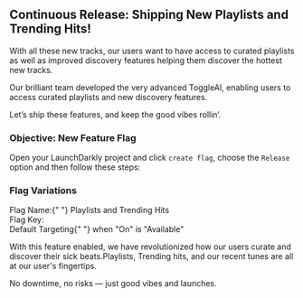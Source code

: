 

## Continuous Release\: Shipping New Playlists and Trending Hits!
With all these new tracks, our users want to have access to curated playlists as well as improved discovery features helping them discover the hottest new tracks.

Our brilliant team developed the very advanced ToggleAI, enabling users to access curated playlists and new discovery features.

Let’s ship these features, and keep the good vibes rollin’.

### Objective\: New Feature Flag
Open your LaunchDarkly project and click `create flag`, choose the `Release` option and then follow these steps:

### Flag Variations

<div className="text-lg font-bold text-blue-500">
  Flag Name:{" "}
  <span className="text-black dark:text-white font-normal">
    Playlists and Trending Hits
  </span>
</div>

<div className="flex items-center space-x-3">
  <span className="text-lg text-blue-500 font-bold">Flag Key:</span>
  <CopyField value="userplaylist" client:load />
</div>

<div className="text-lg font-bold text-blue-500">
  Default Targeting{" "}
  <span className="text-black dark:text-white font-normal">
    when "On" is "Available"
  </span>
</div>

With this feature enabled, we have revolutionized how our users curate and discover their sick beats.Playlists, Trending hits, and our recent tunes are all at our user's fingertips.

No downtime, no risks — just good vibes and launches.